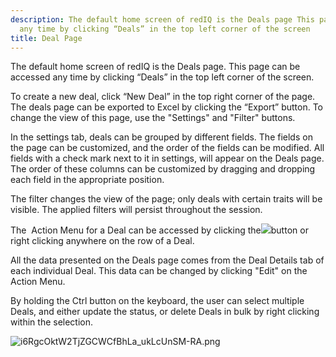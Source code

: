```yaml
---
description: The default home screen of redIQ is the Deals page This page can be accessed
  any time by clicking “Deals” in the top left corner of the screen
title: Deal Page
---
```


The default home screen of redIQ is the Deals page. This page can be accessed any time by clicking “Deals” in the top left corner of the screen.



To create a new deal, click “New Deal” in the top right corner of the page. The deals page can be exported to Excel by clicking the “Export” button. To change the view of this page, use the "Settings" and "Filter" buttons.


In the settings tab, deals can be grouped by different fields. The fields on the page can be customized, and the order of the fields can be modified. All fields with a check mark next to it in settings, will appear on the Deals page. The order of these columns can be customized by dragging and dropping each field in the appropriate position.


The filter changes the view of the page; only deals with certain traits will be visible. The applied filters will persist throughout the session.


The  Action Menu for a Deal can be accessed by clicking the![](https://s3.amazonaws.com/cdn.freshdesk.com/data/helpdesk/attachments/production/5092438955/original/X8Q_GOJSqMomifLt55_HsgAYiyXgGhNyhA?1515184439)button or right clicking anywhere on the row of a Deal.


All the data presented on the Deals page comes from the Deal Details tab of each individual Deal. This data can be changed by clicking "Edit" on the Action Menu.


By holding the Ctrl button on the keyboard, the user can select multiple Deals, and either update the status, or delete Deals in bulk by right clicking within the selection.


<Frame>
  <img src="/images/rediq/84025216a05a58ae0c150da51c1e74338e2b6954.png" alt="i6RgcOktW2TjZGCWCfBhLa_ukLcUnSM-RA.png" />
</Frame>